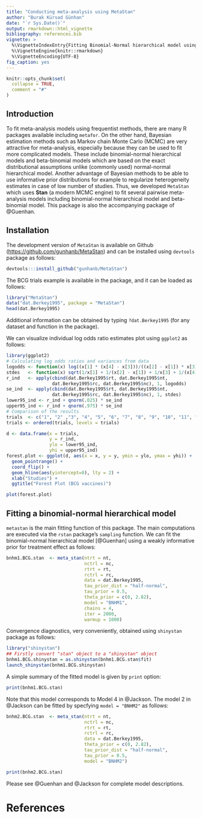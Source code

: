```yaml
---
title: "Conducting meta-analysis using MetaStan"
author: "Burak Kürsad Günhan"
date: "`r Sys.Date()`"
output: rmarkdown::html_vignette
bibliography: references.bib
vignette: >
  %\VignetteIndexEntry{Fitting Binomial-Normal hierarchical model using MetaStan}
  %\VignetteEngine{knitr::rmarkdown}
  %\VignetteEncoding{UTF-8}
fig_caption: yes
---
```


```r
knitr::opts_chunk$set(
  collapse = TRUE,
  comment = "#"
)
```

## Introduction
To fit meta-analysis models using frequentist methods, there are many R packages available including `metafor`. On the other hand, Bayesian estimation methods such as Markov chain Monte Carlo (MCMC) are very attractive for meta-analysis, especially because they can be used to fit more complicated models. These include binomial-normal hierarchical models and beta-binomial models which are based on the exact distributional assumptions unlike (commonly used) normal-normal hierarchical model. Another advantage of Bayesian methods to be able to use informative prior distributions for example to regularize heterogeneity estimates in case of low number of studies. Thus, we developed `MetaStan` which uses **Stan** (a modern MCMC engine) to fit several pairwise meta-analysis models including binomial-normal hierarchical model and beta-binomial model. This package is also the accompanying package of @Guenhan.


## Installation 
The development version of `MetaStan` is available on Github ([https://github.com/gunhanb/MetaStan](https://github.com/gunhanb/MetaStan)) and can be installed using `devtools` package as follows:

```r
devtools:::install_github("gunhanb/MetaStan")
```

The BCG trials example is available in the package, and it can be loaded as follows:

```r
library("MetaStan")
data("dat.Berkey1995", package = "MetaStan")
head(dat.Berkey1995)
```

Additional information can be obtained by typing `?dat.Berkey1995` (for any dataset and function in the package). 

We can visualize individual log odds ratio estimates plot using `ggplot2` as follows:
```r
library(ggplot2)
# Calculating log odds ratios and variances from data
logodds <- function(x) log((x[1] * (x[4] - x[3]))/((x[2] - x[1]) * x[3]))
stdes   <- function(x) sqrt(1/x[1] + 1/(x[2] - x[1]) + 1/x[3] + 1/(x[4] - x[3]))
r_ind   <- apply(cbind(dat.Berkey1995$rt, dat.Berkey1995$nt, 
                 dat.Berkey1995$rc, dat.Berkey1995$nc), 1, logodds)
se_ind  <- apply(cbind(dat.Berkey1995$rt, dat.Berkey1995$nt, 
                 dat.Berkey1995$rc, dat.Berkey1995$nc), 1, stdes)
lower95_ind <- r_ind + qnorm(.025) * se_ind
upper95_ind <- r_ind + qnorm(.975) * se_ind
# Comparison of the results
trials  <- c("1", "2" ,"3", "4", "5", "6", "7", "8", "9", "10", "11", "12", "13")
trials <- ordered(trials, levels = trials)

d <- data.frame(x = trials,
                y = r_ind,
                ylo = lower95_ind,
                yhi = upper95_ind)
forest.plot <- ggplot(d, aes(x = x, y = y, ymin = ylo, ymax = yhi)) +
  geom_pointrange() +
  coord_flip() +
  geom_hline(aes(yintercept=0), lty = 2) +
  xlab("Studies") +
  ggtitle("Forest Plot (BCG vaccines)")

plot(forest.plot)
```


## Fitting a binomial-normal hierarchical model
`metastan` is the main fitting function of this package. The main computations are executed via the `rstan` package's `sampling` function. We can fit the binomial-normal hierarchical model [@Guenhan] using a weakly informative prior for treatment effect as follows:


```r
bnhm1.BCG.stan  <- meta_stan(ntrt = nt, 
                             nctrl = nc, 
                             rtrt = rt,
                             rctrl = rc,
                             data = dat.Berkey1995,
                             tau_prior_dist = "half-normal",
                             tau_prior = 0.5,
                             theta_prior = c(0, 2.82),
                             model = "BNHM1",
                             chains = 4,
                             iter = 2000,
                             warmup = 1000)
```


Convergence diagnostics, very conveniently, obtained using `shinystan` package as follows:

```r
library("shinystan")
## Firstly convert "stan" object to a "shinystan" object
bnhm1.BCG.shinystan = as.shinystan(bnhm1.BCG.stan$fit)
launch_shinystan(bnhm1.BCG.shinystan)
```

A simple summary of the fitted model is given by `print` option:

```r
print(bnhm1.BCG.stan)
```


Note that this model corresponds to Model 4 in @Jackson. The model 2 in @Jackson can be fitted by specfying `model = "BNHM2"` as follows: 


```r
bnhm2.BCG.stan  <- meta_stan(ntrt = nt, 
                             nctrl = nc, 
                             rtrt = rt,
                             rctrl = rc,
                             data = dat.Berkey1995,
                             theta_prior = c(0, 2.82),
                             tau_prior_dist = "half-normal",
                             tau_prior = 0.5,
                             model = "BNHM2")
```

```r
print(bnhm2.BCG.stan)
```


Please see @Guenhan and @Jackson for complete model descriptions.


# References
